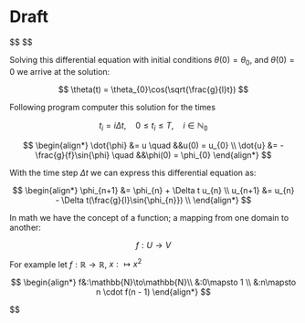 # Draft

$$
\begin{align*}
&\ddot{\theta} = -\frac{g}{l}\sin(\theta) \quad 
&&\text{(Mechanics of motion)} \\
\Leftrightarrow \quad &\ddot{\theta} + \frac{g}{l}\sin(\theta) = 0 && \\
\Leftrightarrow \quad &\ddot{\theta} + \frac{g}{l}\theta = 0 
&& (\sin{\theta}\approx\theta \text{ for small } \theta) \\

\end{align*}
$$

Solving this differential equation with initial conditions $\theta(0) = \theta_{0}$, and $\dot{\theta}(0) = 0$ we arrive at the solution:

$$
\theta(t) = \theta_{0}\cos(\sqrt{\frac{g}{l}t})
$$

Following program computer this solution for the times 

$$
t_{i} = i\Delta t, \quad 0 \leq t_{i} \leq T, \quad i \in \mathbb{N_{0}}
$$

$$
\begin{align*}
\dot{\phi} &= u \quad &&u(0) = u_{0} \\
\dot{u} &= -\frac{g}{f}\sin{\phi} \quad
&&\phi(0) = \phi_{0} 
\end{align*}
$$

With the time step $\Delta t$ we can express this differential equation as:

$$
\begin{align*}
\phi_{n+1} &= \phi_{n} + \Delta t u_{n} \\
u_{n+1} &= u_{n} - \Delta t(\frac{g}{l}\sin{\phi_{n}}) \\
\end{align*}
$$


In math we have the concept of a function; a mapping from one domain to another:

$$
f:U \rightarrow V
$$


For example let $f:\mathbb{R}\rightarrow\mathbb{R}$, $x:\mapsto x^2$

$$
\begin{align*}
f&:\mathbb{N}\to\mathbb{N}\\
&:0\mapsto 1 \\
&:n\mapsto n \cdot f(n - 1)
\end{align*}
$$

$\sqcup $